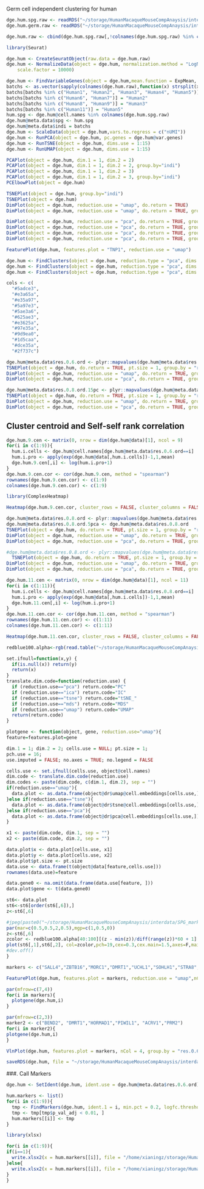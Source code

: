 Germ cell independent clustering for human

```r
dge.hum.spg.raw <- readRDS("~/storage/HumanMacaqueMouseCompAnaysis/interdata/dge.hum.spg.full.raw.rds")
dge.hum.germ.raw <- readRDS("~/storage/HumanMacaqueMouseCompAnaysis/interdata/dge.hum.germ.raw.rds")
```

```r
dge.hum.raw <- cbind(dge.hum.spg.raw[,!colnames(dge.hum.spg.raw) %in% colnames(dge.hum.germ.raw)], dge.hum.germ.raw)
```

```r
library(Seurat)
```


```r
dge.hum <- CreateSeuratObject(raw.data = dge.hum.raw)
dge.hum <- NormalizeData(object = dge.hum, normalization.method = "LogNormalize", 
    scale.factor = 10000)
```

```r
dge.hum <- FindVariableGenes(object = dge.hum,mean.function = ExpMean, dispersion.function = LogVMR, x.low.cutoff = 0.0125, y.cutoff = 1, x.high.cutoff = 3)
batchs <- as.vector(sapply(colnames(dge.hum.raw),function(x) strsplit(x,'_')[[1]][1]))
batchs[batchs %in% c("Human1", "Human2", "Human3", "Human4", "Human5")] = "Human1"
batchs[batchs %in% c("Human6", "Human7")] = "Human2"
batchs[batchs %in% c("Human8", "Human9")] = "Human3"
batchs[batchs %in% c("Human11")] = "Human5"
hum.spg <- dge.hum@cell.names %in% colnames(dge.hum.spg.raw)
dge.hum@meta.data$spg <- hum.spg
dge.hum@meta.data$indi = batchs
dge.hum <- ScaleData(object = dge.hum,vars.to.regress = c("nUMI"))
dge.hum <- RunPCA(object = dge.hum, pc.genes = dge.hum@var.genes)
dge.hum <- RunTSNE(object = dge.hum, dims.use = 1:15)
dge.hum <- RunUMAP(object = dge.hum, dims.use = 1:15)
```


```r
PCAPlot(object = dge.hum, dim.1 = 1, dim.2 = 2)
PCAPlot(object = dge.hum, dim.1 = 1, dim.2 = 2, group.by="indi")
PCAPlot(object = dge.hum, dim.1 = 1, dim.2 = 3)
PCAPlot(object = dge.hum, dim.1 = 1, dim.2 = 3, group.by="indi")
PCElbowPlot(object = dge.hum)
```

```r
TSNEPlot(object = dge.hum, group.by="indi")
TSNEPlot(object = dge.hum)
DimPlot(object = dge.hum, reduction.use = "umap", do.return = TRUE)
DimPlot(object = dge.hum, reduction.use = "umap", do.return = TRUE, group.by="indi")
```

```r
DimPlot(object = dge.hum, reduction.use = "pca", do.return = TRUE, group.by="indi",cells.highlight = dge.hum@cell.names[dge.hum@meta.data$indi=="Human1"])
DimPlot(object = dge.hum, reduction.use = "pca", do.return = TRUE, group.by="indi",cells.highlight = dge.hum@cell.names[dge.hum@meta.data$indi=="Human2"])
DimPlot(object = dge.hum, reduction.use = "pca", do.return = TRUE, group.by="indi",cells.highlight = dge.hum@cell.names[dge.hum@meta.data$indi=="Human3"])
DimPlot(object = dge.hum, reduction.use = "pca", do.return = TRUE, group.by="indi",cells.highlight = dge.hum@cell.names[dge.hum@meta.data$indi=="Human5"])
```


```r
FeaturePlot(dge.hum, features.plot = "TNP1", reduction.use = "umap")
```

```r
dge.hum <- FindClusters(object = dge.hum, reduction.type = "pca", dims.use = 1:15, save.SNN = TRUE, resolution = 0.6)
dge.hum <- FindClusters(object = dge.hum, reduction.type = "pca", dims.use = 1:15, save.SNN = TRUE, resolution = 0.7)
dge.hum <- FindClusters(object = dge.hum, reduction.type = "pca", dims.use = 1:15, save.SNN = TRUE, resolution = 0.8)
```

```r
cols <- c(
  "#5adce3",
  "#e3a65a",
  "#e35a97",
  "#5a97e3",
  "#5ae3a6",
  "#625ae3",
  "#e3625a",
  "#97e35a",
  "#9d9ea0",
  "#1d5caa",
  "#dce35a",
  "#2f737c")
```



```r
dge.hum@meta.data$res.0.6.ord <- plyr::mapvalues(dge.hum@meta.data$res.0.6, c(5,2,6,8,7,0,3,1,4),c(1,2,3,4,5,6,7,8,9))
TSNEPlot(object = dge.hum, do.return = TRUE, pt.size = 1, group.by = "res.0.6.ord", colors.use = cols[1:9])
DimPlot(object = dge.hum, reduction.use = "umap", do.return = TRUE, group.by="res.0.6.ord", cols.use = cols[1:9])
DimPlot(object = dge.hum, reduction.use = "pca", do.return = TRUE, group.by="res.0.6.ord", cols.use = cols[1:9])
```

```r
dge.hum@meta.data$res.0.8.ord.15pc <- plyr::mapvalues(dge.hum@meta.data$res.0.8, c(10,9,1,6,11,8,7,0,2,5,4,3),c(1,2,3,4,5,6,7,8,9,10,11,12))
TSNEPlot(object = dge.hum, do.return = TRUE, pt.size = 1, group.by = "res.0.8.ord.15pc", colors.use = cols)
DimPlot(object = dge.hum, reduction.use = "umap", do.return = TRUE, group.by="res.0.8.ord.15pc", cols.use = cols)
DimPlot(object = dge.hum, reduction.use = "pca", do.return = TRUE, group.by="res.0.8.ord.15pc", cols.use = cols)
```


## Cluster centroid and Self-self rank correlation
```r
dge.hum.9.cen <- matrix(0, nrow = dim(dge.hum@data)[1], ncol = 9)
for(i in c(1:9)){
  hum.i.cells <- dge.hum@cell.names[dge.hum@meta.data$res.0.6.ord==i]
  hum.i.pro <- apply(exp(dge.hum@data[,hum.i.cells])-1,1,mean)
  dge.hum.9.cen[,i] <- log(hum.i.pro+1)
}
dge.hum.9.cen.cor <- cor(dge.hum.9.cen, method = "spearman")
rownames(dge.hum.9.cen.cor) <- c(1:9)
colnames(dge.hum.9.cen.cor) <- c(1:9)
```

```r
library(ComplexHeatmap)
```

```r
Heatmap(dge.hum.9.cen.cor, cluster_rows = FALSE, cluster_columns = FALSE)
```


```r
dge.hum@meta.data$res.0.8.ord <- plyr::mapvalues(dge.hum@meta.data$res.0.8, c(10,9,2,4,8,6,0,5,1,7,3),c(1,2,3,4,5,6,7,8,9,10,11))
dge.hum@meta.data$res.0.8.ord.5pca <- dge.hum@meta.data$res.0.8.ord
TSNEPlot(object = dge.hum, do.return = TRUE, pt.size = 1, group.by = "res.0.8.ord", colors.use = cols[1:11])
DimPlot(object = dge.hum, reduction.use = "umap", do.return = TRUE, group.by="res.0.8.ord", cols.use = cols[1:11])
DimPlot(object = dge.hum, reduction.use = "pca", do.return = TRUE, group.by="res.0.8.ord", cols.use = cols[1:11])
```

```r
#dge.hum@meta.data$res.0.8.ord <- plyr::mapvalues(dge.hum@meta.data$res.0.8, c(10,9,1,6,11,8,7,0,2,5,4,3),c(1,2,3,4,5,6,7,8,9,10,11,12))
  TSNEPlot(object = dge.hum, do.return = TRUE, pt.size = 1, group.by = "res.0.9")
DimPlot(object = dge.hum, reduction.use = "umap", do.return = TRUE, group.by="res.0.9")
DimPlot(object = dge.hum, reduction.use = "pca", do.return = TRUE, group.by="res.0.9")
```

```r
dge.hum.11.cen <- matrix(0, nrow = dim(dge.hum@data)[1], ncol = 11)
for(i in c(1:11)){
  hum.i.cells <- dge.hum@cell.names[dge.hum@meta.data$res.0.8.ord==i]
  hum.i.pro <- apply(exp(dge.hum@data[,hum.i.cells])-1,1,mean)
  dge.hum.11.cen[,i] <- log(hum.i.pro+1)
}
dge.hum.11.cen.cor <- cor(dge.hum.11.cen, method = "spearman")
rownames(dge.hum.11.cen.cor) <- c(1:11)
colnames(dge.hum.11.cen.cor) <- c(1:11)

Heatmap(dge.hum.11.cen.cor, cluster_rows = FALSE, cluster_columns = FALSE)
```

```r
redblue100.alpha<-rgb(read.table("~/storage/HumanMacaqueMouseCompAnaysis/redblue100.txt",sep='\t',row.names=1,header=T),alpha=0.8)

set.ifnull=function(x,y) {
  if(is.null(x)) return(y)
  return(x)
}
translate.dim.code=function(reduction.use) {
  if (reduction.use=="pca") return.code="PC"
  if (reduction.use=="ica") return.code="IC"
  if (reduction.use=="tsne") return.code="tSNE_"
  if (reduction.use=="mds") return.code="MDS"
  if (reduction.use=="umap") return.code="UMAP"
  return(return.code)
}

plotgene <- function(object, gene, reduction.use="umap"){
feature=features.plot=gene

dim.1 = 1; dim.2 = 2; cells.use = NULL; pt.size = 1;
pch.use = 16;
use.imputed = FALSE; no.axes = TRUE; no.legend = FALSE

cells.use <- set.ifnull(cells.use, object@cell.names)
dim.code <- translate.dim.code(reduction.use)
dim.codes <- paste(dim.code, c(dim.1, dim.2), sep = "")
if(reduction.use=="umap"){
  data.plot <- as.data.frame(object@dr$umap@cell.embeddings[cells.use,])
}else if(reduction.use=="tsne"){
  data.plot <- as.data.frame(object@dr$tsne@cell.embeddings[cells.use,])
}else if(reduction.use=="pca"){
  data.plot <- as.data.frame(object@dr$pca@cell.embeddings[cells.use,])
}

x1 <- paste(dim.code, dim.1, sep = "")
x2 <- paste(dim.code, dim.2, sep = "")

data.plot$x <- data.plot[cells.use, x1]
data.plot$y <- data.plot[cells.use, x2]
data.plot$pt.size <- pt.size
data.use <- data.frame(t(object@data[feature,cells.use]))
rownames(data.use)=feature

data.gene0 <- na.omit(data.frame(data.use[feature, ]))
data.plot$gene <- t(data.gene0)

st6<- data.plot
st6<-st6[order(st6[,6]),]
z<-st6[,6]

#jpeg(paste0("~/storage/HumanMacaqueMouseCompAnaysis/interdata/SPG_markers/plots/newplots/spg.cca","_",feature,"_40-100redblue.jpeg"),height=850,width=800,res=300)
par(mar=c(0.5,0.5,2,0.5),mgp=c(1,0.5,0))
z<-st6[,6]
zcolor <- redblue100.alpha[40:100][(z - min(z))/diff(range(z))*60 + 1]
plot(st6[,1],st6[,2], col=zcolor,pch=19,cex=0.3,cex.main=1.5,axes=F,main=features.plot,xlab="",ylab="")
#dev.off()
}
```
```r
markers <- c("SALL4","ZBTB16","MORC1","DMRT1","UCHL1","SOHLH1","STRA8","GFRA1","TSPAN33","ID4","TBPL1","ZCWPW1","MEIOB","SYCP1","PRDM9","TEX101","PIWIL1","SPO11","MEI1","PIWIL2","SPAG6","SYCP3","HORMAD1","ACRV1","PRM2","HSPA1L","TNP1","CATSPER3")
```

```r
FeaturePlot(dge.hum, features.plot = markers, reduction.use = "umap",nCol = 4,pch.use = 0.1)
```

```r
par(mfrow=c(7,4))
for(i in markers){
  plotgene(dge.hum,i)
}
```

```r
par(mfrow=c(2,3))
marker2 <- c("BEND2", "DMRT1","HORMAD1","PIWIL1", "ACRV1","PRM2")
for(i in marker2){
plotgene(dge.hum,i)
}
```


```r
VlnPlot(dge.hum, features.plot = markers, nCol = 4, group.by = "res.0.6.ord", point.size.use = 0)
```

```r
saveRDS(dge.hum, file = "~/storage/HumanMacaqueMouseCompAnaysis/interdata/dge.hum.germ.seurat.rds")
```

###. Call Markers

```r
dge.hum <- SetIdent(dge.hum, ident.use = dge.hum@meta.data$res.0.6.ord)
```

```r
hum.markers <- list()
for(i in c(1:9)){
  tmp <- FindMarkers(dge.hum, ident.1 = i, min.pct = 0.2, logfc.threshold = 0.7,only.pos = TRUE)
  tmp <- tmp[tmp$p_val_adj < 0.01, ]
  hum.markers[[i]] <- tmp
}
```

```r
library(xlsx)
```


```r
for(i in c(1:9)){
if(i==1){
  write.xlsx2(x = hum.markers[[i]], file = "/home/xianingz/storage/HumanMacaqueMouseCompAnaysis/interdata/Germ_Clusters/Hum_Germ_9Clusters_Markers.xlsx", sheetName = paste0("Cluster", i), col.names = TRUE, row.names = TRUE, append = FALSE)
}else{
  write.xlsx2(x = hum.markers[[i]], file = "/home/xianingz/storage/HumanMacaqueMouseCompAnaysis/interdata/Germ_Clusters/Hum_Germ_9Clusters_Markers.xlsx", sheetName = paste0("Cluster", i), col.names = TRUE, row.names = TRUE, append = TRUE)
}
}
```

